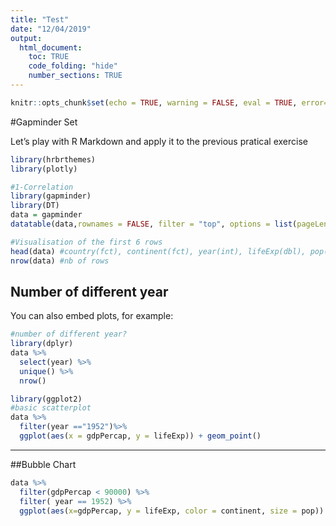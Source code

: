 ```yaml
---
title: "Test"
date: "12/04/2019"
output: 
  html_document:
    toc: TRUE
    code_folding: "hide"
    number_sections: TRUE
---
```


```r
knitr::opts_chunk$set(echo = TRUE, warning = FALSE, eval = TRUE, error= FALSE, message = FALSE)
```

#Gapminder Set

Let's play with R Markdown and apply it to the previous pratical exercise

```r
library(hrbrthemes)
library(plotly)

#1-Correlation
library(gapminder)
library(DT)
data = gapminder
datatable(data,rownames = FALSE, filter = "top", options = list(pageLength = 5, scrollX= T))

#Visualisation of the first 6 rows
head(data) #country(fct), continent(fct), year(int), lifeExp(dbl), pop(int), gdpPerCap(dbl) 
nrow(data) #nb of rows
```

## Number of different year

You can also embed plots, for example:

```r
#number of different year?
library(dplyr)
data %>%
  select(year) %>%
  unique() %>%
  nrow()
```


```r
library(ggplot2)
#basic scatterplot
data %>%
  filter(year =="1952")%>%
  ggplot(aes(x = gdpPercap, y = lifeExp)) + geom_point()
```


***
##Bubble Chart

```r
data %>%
  filter(gdpPercap < 90000) %>%
  filter( year == 1952) %>%
  ggplot(aes(x=gdpPercap, y = lifeExp, color = continent, size = pop)) + geom_point(alpha = 0.5)+theme_ipsum()

  
```